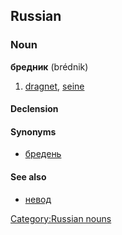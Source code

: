 ==Russian==

===Noun===
'''бредник''' (brédnik) {{m}}

# {{fishing|lang=ru}} [[dragnet]], [[seine]]

====Declension====
{{ru-noun-inan-vel-1||бре́дник}}

====Synonyms====
* [[бредень]]

====See also====
* [[невод]]

[[Category:Russian nouns]]